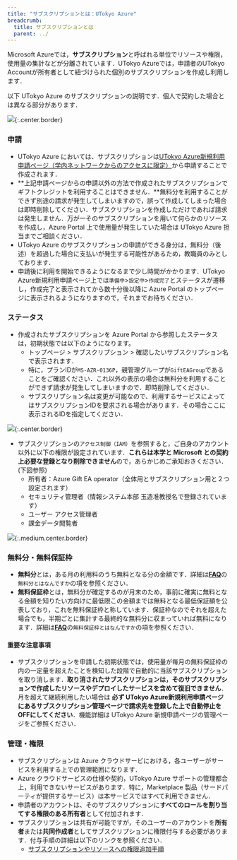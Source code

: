 ```yaml
---
title: "サブスクリプションとは：UTokyo Azure"
breadcrumb:
  title: サブスクリプションとは
  parent: ../
---
```



Microsoft Azureでは，**サブスクリプション**と呼ばれる単位でリソースや権限，使用量の集計などが分離されています．UTokyo Azureでは，申請者のUTokyo Accountが所有者として紐づけられた個別のサブスクリプションを作成し利用します．

<div class="box">
以下 UTokyo Azure のサブスクリプションの説明です．個人で契約した場合とは異なる部分があります．
</div>

![](img/02_subscription.png){:.center.border}


### 申請
- UTokyo Azure においては、サブスクリプションは[UTokyo Azure新規利用申請ページ（学内ネットワークからのアクセスに限定）](http://azure.itc.u-tokyo.ac.jp/)から申請することで作成されます．
- **上記申請ページからの申請以外の方法で作成されたサブスクリプションでギフトクレジットを利用することはできません．**無料分を利用することができず別途の請求が発生してしまいますので，誤って作成してしまった場合は即時削除してください．サブスクリプションを作成しただけであれば請求は発生しません．万が一そのサブスクリプションを用いて何らかのリソースを作成し，Azure Portal 上で使用量が発生していた場合は UTokyo Azure 担当までご相談ください．
- UTokyo Azure のサブスクリプションの申請ができる身分は，無料分（後述）を超過した場合に支払いが発生する可能性があるため，教職員のみとしております．
- 申請後に利用を開始できるようになるまで少し時間がかかります．UTokyo Azure新規利用申請ページ上では`準備中`>`設定中`>`作成完了`とステータスが遷移し，作成完了と表示されてから数十分後以降に Azure Portal のトップページに表示されるようになりますので，それまでお待ちください．


### ステータス
- 作成されたサブスクリプションを Azure Portal から参照したステータスは，初期状態では以下のようになります。
  - トップページ > サブスクリプション > 確認したいサブスクリプション名 で表示されます．
  - 特に，プランIDが`MS-AZR-0136P`，親管理グループが`GiftEAGroup`であることをご確認ください．これ以外の表示の場合は無料分を利用することができず請求が発生してしまいますので．即時削除してください．
  - サブスクリプション名は変更が可能なので、利用するサービスによってはサブスクリプションIDを要求される場合があります．その場合ここに表示されるIDを指定してください．

![](img/01_subscriptionid.png){:.center.border}


- サブスクリプションの`アクセス制御（IAM）`を参照すると，ご自身のアカウント以外に以下の権限が設定されています．**これらは本学と Microsoft との契約上必要な登録となり削除できません**ので，あらかじめご承知おきください．(下図参照)
  - 所有者：Azure Gift EA operator（全体用とサブスクリプション用と２つ設定されます）
  - セキュリティ管理者（情報システム本部 玉造准教授名で登録されています）
  - ユーザー アクセス管理者
  - 課金データ閲覧者

![](img/03_subscriptioniam.png){:.medium.center.border}


### 無料分・無料保証枠
- **無料分**とは，ある月の利用料のうち無料となる分の金額です．詳細は[**FAQ**](/research_computing/utokyo_azure/faq)の`無料分とはなんですか`の項を参照ください．
- **無料保証枠**とは，無料分が確定するのが月末のため，事前に確実に無料となる金額を知りたい方向けに最低限この金額までは無料となる最低保証額を公表しており，これを無料保証枠と称しています．保証枠なのでそれを超えた場合でも，半期ごとに集計する最終的な無料分に収まっていれば無料になります．詳細は[**FAQ**](/research_computing/utokyo_azure/faq)の`無料保証枠とはなんですか`の項を参照ください．

#### 重要な注意事項

- サブスクリプションを申請した初期状態では，使用量が毎月の無料保証枠の内の一定量を超えたことを検知した段階で自動的に当該サブスクリプションを取り消します．**取り消されたサブスクリプションは，そのサブスクリプションで作成したリソースやデプロイしたサービスを含めて復旧できません**．月を超えて継続利用したい場合は **必ず UTokyo Azure新規利用申請ページにあるサブスクリプション管理ページで請求先を登録した上で自動停止をOFFにしてください**．機能詳細は UTokyo Azure 新規申請ページの管理ページをご参照ください．

### 管理・権限
- サブスクリプションは Azure クラウドサービにおける，各ユーザーがサービスを利用する上での管理範囲になります．
- Azure クラウドサービスの仕様や契約，UTokyo Azure サポートの管理都合上，利用できないサービスがあります．特に，Marketplace 製品（サードパーティが提供するサービス）は本サービスではすべて利用できません．
- 申請者のアカウントは、そのサブスクリプションに**すべてのロールを割り当てする権限のある所有者**として付加されます．
- サブスクリプションは共有が可能ですが，そのユーザーのアカウントを**所有者**または**共同作成者**としてサブスクリプションに権限付与する必要があります．付与手順の詳細は以下のリンクを参照ください．
  - [サブスクリプションやリソースへの権限追加手順](/research_computing/utokyo_azure/faq/addrole)
